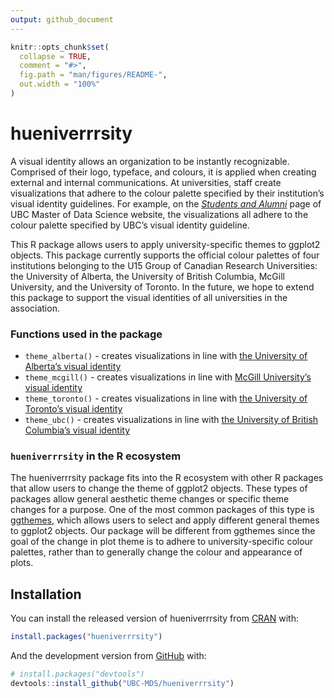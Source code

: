 ```yaml
---
output: github_document
---
```


<!-- README.md is generated from README.Rmd. Please edit that file -->

```r
knitr::opts_chunk$set(
  collapse = TRUE,
  comment = "#>",
  fig.path = "man/figures/README-",
  out.width = "100%"
)
```

# hueniverrrsity

<!-- badges: start -->
<!-- badges: end -->

A visual identity allows an organization to be instantly recognizable. Comprised of their logo, typeface, and colours, it is applied when creating external and internal communications. At universities, staff create visualizations that adhere to the colour palette specified by their institution's visual identity guidelines. For example, on the [*Students and Alumni*](https://masterdatascience.ubc.ca/why-ubc/students-alumni) page of UBC Master of Data Science website, the visualizations all adhere to the colour palette specified by UBC's visual identity guideline. 

This R package allows users to apply university-specific themes to ggplot2 objects. This package currently supports the official colour palettes of four institutions belonging to the U15 Group of Canadian Research Universities: the University of Alberta, the University of British Columbia, McGill University, and the University of Toronto. In the future, we hope to extend this package to support the visual identities of all universities in the association.

### Functions used in the package
- `theme_alberta()` - creates visualizations in line with [the University of Alberta's visual identity](https://www.ualberta.ca/toolkit/visual-identity/our-colours)
- `theme_mcgill()` - creates visualizations in line with [McGill University's visual identity](https://mcgill.ca/visual-identity/visual-identity-guide#mcgilllogo)
- `theme_toronto()` - creates visualizations in line with [the University of Toronto's visual identity](https://www.utm.utoronto.ca/communications/sites/files/communications/public/shared/UofT%20Style%20Guide%20%2B%20Boundless%20Guide%20Feb%202012.pdf)
- `theme_ubc()` - creates visualizations in line with [the University of British Columbia's visual identity](https://brand.ubc.ca/guidelines/downloads/ubc-colour-and-fonts/)

### `hueniverrrsity` in the R ecosystem

The hueniverrrsity package fits into the R ecosystem with other R packages that allow users to change the theme of ggplot2 objects. These types of packages allow general aesthetic theme changes or specific theme changes for a purpose. One of the most common packages of this type is [ggthemes](https://cran.r-project.org/web/packages/ggthemes/index.html), which allows users to select and apply different general themes to ggplot2 objects. Our package will be different from ggthemes since the goal of the change in plot theme is to adhere to university-specific colour palettes, rather than to generally change the colour and appearance of plots.

## Installation

You can install the released version of hueniverrrsity from [CRAN](https://CRAN.R-project.org) with:

``` r
install.packages("hueniverrrsity")
```

And the development version from [GitHub](https://github.com/) with:

``` r
# install.packages("devtools")
devtools::install_github("UBC-MDS/hueniverrrsity")
```
